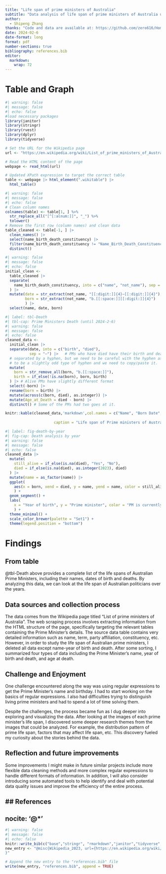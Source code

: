 ---
title: "Life span of prime ministers of Australia"
subtitle: "Data analysis of life span of prime ministers of Australia until 2024-2-6"
author: 
  - Shipeng Zhang
thanks: "Code and data are available at: https://github.com/zero616/Homeless_Death_Analysis."
date: 2024-02-6
date-format: long
format: pdf
number-sections: true
bibliography: references.bib
editor: 
  markdown: 
    wrap: 72
---
# Table and Graph
```{r}
#| warning: false
#| message: false
#| echo: false
#load necessary packages
library(janitor)
library(stringr)
library(rvest)
library(dplyr)
library(tidyverse)

# Set the URL for the Wikipedia page
url <- "https://en.wikipedia.org/wiki/List_of_prime_ministers_of_Australia"

# Read the HTML content of the page
webpage <- read_html(url)

# Updated XPath expression to target the correct table
table <- webpage |> html_element(".wikitable") |>
  html_table()
```

```{r}
#| warning: false
#| message: false
#| echo: false
# Clean column names
colnames(table) <- table[1, ] %>%
  str_replace_all("[^[:alnum:]]", "_") %>%
  tolower()
# Remove the first row (column names) and clean data
table_cleaned <- table[-1, ] |> 
  clean_names() |> 
  select(name_birth_death_constituency) |> 
  filter(name_birth_death_constituency != "Name_Birth_Death_Constituency") |> 
  distinct() 
```

```{r}
#| warning: false
#| message: false
#| echo: false
initial_clean <-
  table_cleaned |>
  separate(
    name_birth_death_constituency, into = c("name", "not_name"), sep = "\\(", extra = "merge",
  ) |> 
  mutate(date = str_extract(not_name, "[[:digit:]]{4}–[[:digit:]]{4}"),
         born = str_extract(not_name, "b.[[:space:]][[:digit:]]{4}")
         ) |>
  select(name, date, born)
```
```{r}
#| label: tbl-Death
#| tbl-cap: Prime Ministers Death (until 2024-2-6)
#| warning: false
#| message: false
#| echo: false
cleaned_data <-
  initial_clean |>
  separate(date, into = c("birth", "died"), 
           sep = "–") |>   # PMs who have died have their birth and death years 
  # separated by a hyphen, but we need to be careful with the hyphen as it seems 
  # to be a slightly odd type of hyphen and we need to copy/paste it.
  mutate(
    born = str_remove_all(born, "b.[[:space:]]"),
    birth = if_else(!is.na(born), born, birth)
  ) |> # Alive PMs have slightly different format
  select(-born) |>
  rename(born = birth) |> 
  mutate(across(c(born, died), as.integer)) |> 
  mutate(Age_at_Death = died - born) |> 
  distinct() # Some of the PMs had two goes at it.

knitr::kable(cleaned_data,'markdown',col.names = c("Name", "Born Date", "Died Date","Age of Death"),align = 'c',
                      
                      caption = "Life span of Prime ministers of Australia")
```
```{r}
#| label: fig-death-by-year
#| fig-cap: Death analysis by year
#| warning: false
#| message: false
#| echo: false
cleaned_data |>
  mutate(
    still_alive = if_else(is.na(died), "Yes", "No"),
    died = if_else(is.na(died), as.integer(2023), died)
  ) |>
  mutate(name = as_factor(name)) |>
  ggplot(
    aes(x = born, xend = died, y = name, yend = name, color = still_alive)
    ) +
  geom_segment() +
  labs(
    x = "Year of birth", y = "Prime minister", color = "PM is currently alive"
    ) +
  theme_minimal() +
  scale_color_brewer(palette = "Set1") +
  theme(legend.position = "bottom")
```
# Findings

## From table
@tbl-Death above provides a complete list of the life spans of Australian Prime Ministers, including their names, dates of birth and deaths. By analyzing this data, we can look at the life span of Australian politicians over the years.

## Data sources and collection process

The data comes from the Wikipedia page titled "List of prime ministers of Australia". The web scraping process involves extracting information from the HTML structure of the page, specifically targeting the relevant tables containing the Prime Minister’s details. The source data table contains very detailed information such as name, term, party affiliation, constituency, etc. However, in order to study the life span of Australian prime ministers, I deleted all data except name-year of birth and death. After some sorting, I summarized four types of data including the Prime Minister's name, year of birth and death, and age at death.

## Challenge and Enjoyment

One challenge encountered along the way was using regular expressions to get the Prime Minister's name and birthday.
I had to start working on the basics of regular expressions. I also had difficulties trying to distinguish living prime ministers and had to spend a lot of time solving them.

Despite the challenges, the process became fun as I dug deeper into exploring and visualizing the data. After looking at the images of each prime minister's life span, I discovered some deeper research themes from the images that could be analyzed. For example, the distribution pattern of prime life span, factors that may affect life span, etc. This discovery fueled my curiosity about the stories behind the data.

## Reflection and future improvements

Some improvements I might make in future similar projects include more flexible data cleaning methods and more complex regular expressions to handle different formats of information. In addition, I will also consider introducing some automated tools to help identify and deal with potential data quality issues and improve the efficiency of the entire process.
\newpage

## References
---
nocite: '@*'
---

```{r}
#| warning: false
#| message: false
#| echo: false
knitr::write_bib(c("base","stringr", "rmarkdown","janitor","tidyverse","rvest","dplyr"), "references.bib")
new_entry <- "@misc{Wikipedia_2023, url={https://en.wikipedia.org/wiki/List_of_prime_ministers_of_Australia}, journal={Wikipedia}, publisher={Wikimedia Foundation}, year={2023}, month={Dec}} 
}"

# Append the new entry to the "references.bib" file
write(new_entry, "references.bib", append = TRUE)

```
